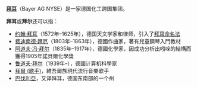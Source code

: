 '''[[拜耳|拜耳]]'''（Bayer AG NYSE）是一家德国化工跨国集团。

'''拜耳'''或'''拜尔'''还可以指：
*[[约翰·拜耳|约翰·拜耳]]（1572年–1625年），德国天文学家和律师，引入了[[拜耳命名法|拜耳命名法]]
*[[费迪南德·拜厄|费迪南德·拜厄]]（1803年–1863年），德國作曲家，著有兒童鋼琴入門教材
*[[阿道夫·冯·拜尔|阿道夫·冯·拜尔]]（1835年–1917年），德國化學家，因成功分析出吲哚的結構而獲得1905年諾貝爾化學獎
*[[鲁道夫·拜尔|鲁道夫·拜尔]]（1939年–），德國计算机科學家
*[[拜爾_(歌手)|拜爾 (歌手)]]，維吾爾族現代流行音樂歌手
*[[巴伐利亞|巴伐利亞]]，又译拜耳，德国东南部的一个州

{{Disambig|B|Cat=二字译名消歧义}}